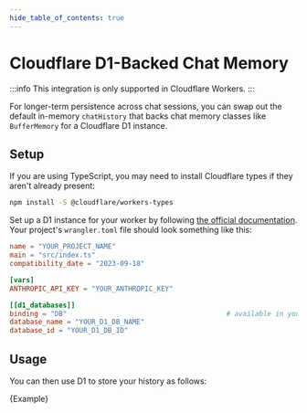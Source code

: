 ```yaml
---
hide_table_of_contents: true
---
```



# Cloudflare D1-Backed Chat Memory

:::info
This integration is only supported in Cloudflare Workers.
:::

For longer-term persistence across chat sessions, you can swap out the default in-memory `chatHistory` that backs chat memory classes like `BufferMemory` for a Cloudflare D1 instance.

## Setup

If you are using TypeScript, you may need to install Cloudflare types if they aren't already present:

```bash npm2yarn
npm install -S @cloudflare/workers-types
```

Set up a D1 instance for your worker by following [the official documentation](https://developers.cloudflare.com/d1/). Your project's `wrangler.toml` file should
look something like this:

```toml
name = "YOUR_PROJECT_NAME"
main = "src/index.ts"
compatibility_date = "2023-09-18"

[vars]
ANTHROPIC_API_KEY = "YOUR_ANTHROPIC_KEY"

[[d1_databases]]
binding = "DB"                                       # available in your Worker as env.DB
database_name = "YOUR_D1_DB_NAME"
database_id = "YOUR_D1_DB_ID"
```

## Usage

You can then use D1 to store your history as follows:


<CodeBlock language="typescript">{Example}</CodeBlock>
